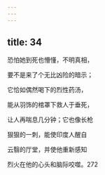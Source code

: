 ```yaml
---
---
---
```

title: 34
---




恐怕她到死也懵懂，不明真相，

要不是来了个无比凶险的暗示；

它恰如偶然喝下的烈性药汤，

能从羽饰的棺罩下救人于垂死，

让人再喘息几分钟；它也像长枪

狠狠的一刺，能使印度人醒自

云翳的厅堂，并使他重新感知

烈火在他的心头和脑际咬噬。272
